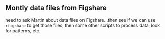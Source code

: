 ## Montly data files from Figshare

need to ask Martin about data files on Figshare...then see if we can use `rfigshare` to get those files, then some other scripts to process data, look for patterns, etc. 
